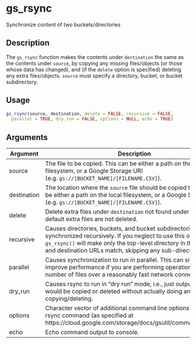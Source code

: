 # gs_rsync


Synchronize content of two buckets/directories




## Description

The ``gs_rsync`` function makes the contents under ``destination`` the same
as the contents under ``source``, by copying any missing files/objects (or
those whose data has changed), and (if the ``delete`` option is specified)
deleting any extra files/objects. ``source`` must specify a directory, bucket,
or bucket subdirectory.





## Usage
```r
gs_rsync(source, destination, delete = FALSE, recursive = FALSE,
  parallel = TRUE, dry_run = FALSE, options = NULL, echo = TRUE)
```




## Arguments


Argument      |Description
------------- |----------------
source | The file to be copied. This can be either a path on the local filesystem, or a Google Storage URI (e.g. ``gs://[BUCKET_NAME]/[FILENAME.CSV]``).
destination | The location where the ``source`` file should be copied to. This can be either a path on the local filesystem, or a Google Storage URI (e.g. ``gs://[BUCKET_NAME]/[FILENAME.CSV]``).
delete | Delete extra files under ``destination`` not found under ``source`` By default extra files are not deleted.
recursive | Causes directories, buckets, and bucket subdirectories to be synchronized recursively. If you neglect to use this option ``gs_rsync()`` will make only the top-level directory in the source and destination URLs match, skipping any sub-directories.
parallel | Causes synchronization to run in parallel. This can significantly improve performance if you are performing operations on a large number of files over a reasonably fast network connection.
dry_run | Causes rsync to run in "dry run" mode, i.e., just outputting what would be copied or deleted without actually doing any copying/deleting.
options | Character vector of additional command line options to the gsutil rsync command (as specified at https://cloud.google.com/storage/docs/gsutil/commands/rsync).
echo | Echo command output to console.







